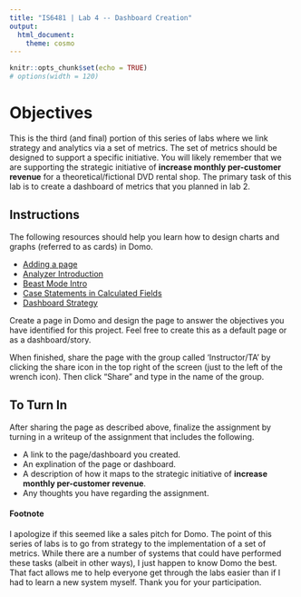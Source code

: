 ```yaml
---
title: "IS6481 | Lab 4 -- Dashboard Creation"
output: 
  html_document: 
    theme: cosmo
---
```


```r
knitr::opts_chunk$set(echo = TRUE)
# options(width = 120)
```

# Objectives
This is the third (and final) portion of this series of labs where we link strategy and analytics via a set of metrics. The set of metrics should be designed to support a specific initiative. You will likely remember that we are supporting the strategic initiative of **increase monthly per-customer revenue** for a theoretical/fictional DVD rental shop. The primary task of this lab is to create a dashboard of metrics that you planned in lab 2.

## Instructions
The following resources should help you learn how to design charts and graphs (referred to as cards) in Domo.

* [Adding a page](https://www.youtube.com/watch?v=yL6CWQ9w4p8)
* [Analyzer Introduction](https://www.youtube.com/watch?v=FjkmAgpTT7U)
* [Beast Mode Intro](https://www.youtube.com/watch?v=iEJ9x7-Tgw0)
* [Case Statements in Calculated Fields](https://www.youtube.com/watch?v=o9_kkTFTqkI)
* [Dashboard Strategy](https://www.youtube.com/watch?v=7ULGsdibovI)

Create a page in Domo and design the page to answer the objectives you have identified for this project. Feel free to create this as a default page or as a dashboard/story.

When finished, share the page with the group called 'Instructor/TA' by clicking the share icon in the top right of the screen (just to the left of the wrench icon). Then click "Share" and type in the name of the group.

## To Turn In
After sharing the page as described above, finalize the assignment by turning in a writeup of the assignment that includes the following.

* A link to the page/dashboard you created.
* An explination of the page or dashboard.
* A description of how it maps to the strategic initiative of **increase monthly per-customer revenue**.
* Any thoughts you have regarding the assignment.

#### Footnote
I apologize if this seemed like a sales pitch for Domo. The point of this series of labs is to go from strategy to the implementation of a set of metrics. While there are a number of systems that could have performed these tasks (albeit in other ways), I just happen to know Domo the best. That fact allows me to help everyone get through the labs easier than if I had to learn a new system myself. Thank you for your participation.